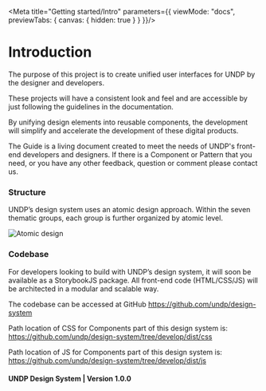
<!---
* Documentation for Design System Introduction
*
* This document has CSS and HTML instead markdown,
* CSS is to override this page styling
* HTML as we have strucuture it in a different way
* Markdown does not work inside <div>
-->

<Meta
	title="Getting started/Intro"
	parameters={{
    viewMode: "docs",
    previewTabs: {
      canvas: { hidden: true }
    }
  }}/>

# Introduction

The purpose of this project is to create unified user interfaces for UNDP by the designer and developers.

These projects will have a consistent look and feel and are accessible by just following the guidelines in the documentation.

By unifying design elements into reusable components, the development will simplify and accelerate the development of these digital products.

The Guide is a living document created to meet the needs of UNDP's front-end developers and designers. If there is a Component or Pattern that you need, or you have any other feedback, question or comment please contact us.

### Structure

UNDP’s design system uses an atomic design approach. Within the seven thematic groups, each group is further organized by atomic level.

![Atomic design](https://raw.githubusercontent.com/undp/design-system/develop/docs-media/atomic.png)

### Codebase

For developers looking to build with UNDP’s design system, it will soon be available as a StorybookJS package. All front-end code (HTML/CSS/JS) will be architected in a modular and scalable way.

The codebase can be accessed at GitHub https://github.com/undp/design-system

Path location of CSS for Components part of this design system is: https://github.com/undp/design-system/tree/develop/dist/css

Path location of JS for Components part of this design system is: https://github.com/undp/design-system/tree/develop/dist/js

#### UNDP Design System  |  Version 1.0.0
